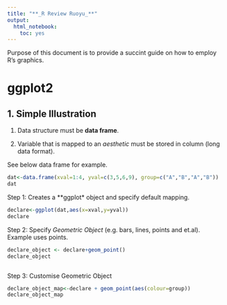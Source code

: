 ---
title: "**_R Review Ruoyu_**"
output: 
  html_notebook: 
    toc: yes
---
Purpose of this document is to provide a succint guide on how to employ R's graphics.
<!-- This is an [R Markdown](http://rmarkdown.rstudio.com) Notebook. When you execute code within the notebook, the results appear beneath the code.  -->

<!-- Try executing this chunk by clicking the *Run* button within the chunk or by placing your cursor inside it and pressing *Ctrl+Shift+Enter*.  -->

# ggplot2
## 1. Simple Illustration
1. Data structure must be **data frame**. 

2. Variable that is mapped to an *aesthetic* must be stored in column (long data format).

See below data frame for example.
```{r}
dat<-data.frame(xval=1:4, yval=c(3,5,6,9), group=c("A","B","A","B"))
dat
```

Step 1: Creates a **ggplot* object and specify default mapping.
```{r}
declare<-ggplot(dat,aes(x=xval,y=yval))
declare

```

Step 2: Specify *Geometric Object* (e.g. bars, lines, points and et.al). Example uses points.
```{r warning=TRUE}

declare_object <- declare+geom_point()
declare_object



```



Step 3: Customise Geometric Object
```{r}
declare_object_map<-declare + geom_point(aes(colour=group))
declare_object_map


```


